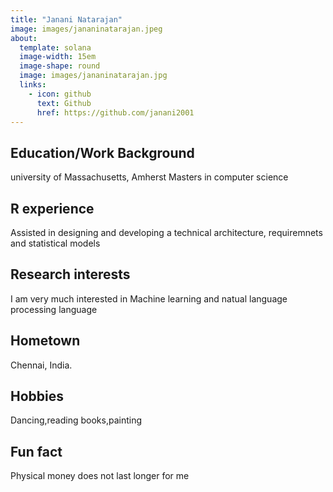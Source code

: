 ```yaml
---
title: "Janani Natarajan"
image: images/jananinatarajan.jpeg
about:
  template: solana
  image-width: 15em
  image-shape: round
  image: images/jananinatarajan.jpg
  links:
    - icon: github
      text: Github
      href: https://github.com/janani2001
---
```



## Education/Work Background
university of Massachusetts, Amherst
Masters in computer science

## R experience
Assisted in designing and developing a technical architecture, requiremnets and statistical models

## Research interests
I am very much interested in Machine learning and natual language processing language  

## Hometown
Chennai, India.

## Hobbies
Dancing,reading books,painting

## Fun fact
Physical money does not last longer for me